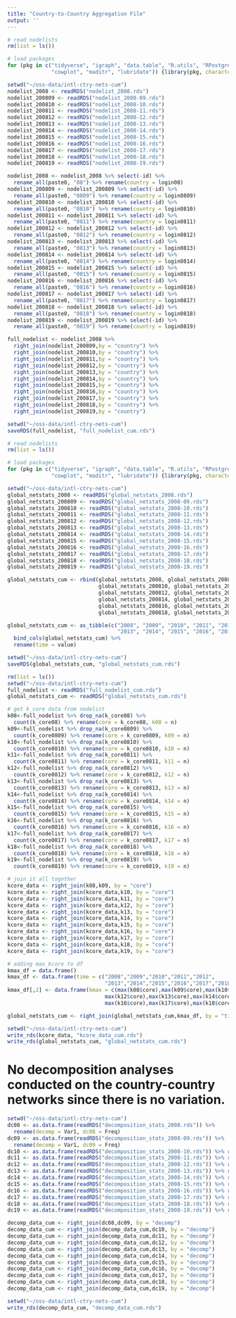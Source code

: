 ```yaml
---
title: "Country-to-Country Aggregation File"
output: ''
---
```


```r
# read nodelists
rm(list = ls())

# load packages 
for (pkg in c("tidyverse", "igraph", "data.table", "R.utils", "RPostgreSQL",
              "cowplot", "maditr", "lubridate")) {library(pkg, character.only = TRUE)}

setwd("~/oss-data/intl-ctry-nets-cum")
nodelist_2008 <- readRDS("nodelist_2008.rds") 
nodelist_200809 <- readRDS("nodelist_2008-09.rds") 
nodelist_200810 <- readRDS("nodelist_2008-10.rds")
nodelist_200811 <- readRDS("nodelist_2008-11.rds") 
nodelist_200812 <- readRDS("nodelist_2008-12.rds") 
nodelist_200813 <- readRDS("nodelist_2008-13.rds")
nodelist_200814 <- readRDS("nodelist_2008-14.rds")
nodelist_200815 <- readRDS("nodelist_2008-15.rds")
nodelist_200816 <- readRDS("nodelist_2008-16.rds")
nodelist_200817 <- readRDS("nodelist_2008-17.rds")
nodelist_200818 <- readRDS("nodelist_2008-18.rds")
nodelist_200819 <- readRDS("nodelist_2008-19.rds")

nodelist_2008 <- nodelist_2008 %>% select(-id) %>% 
  rename_all(paste0, "08") %>% rename(country = login08)
nodelist_200809 <- nodelist_200809 %>% select(-id) %>% 
  rename_all(paste0, "0809") %>% rename(country = login0809)
nodelist_200810 <- nodelist_200810 %>% select(-id) %>% 
  rename_all(paste0, "0810") %>% rename(country = login0810)
nodelist_200811 <- nodelist_200811 %>% select(-id) %>% 
  rename_all(paste0, "0811") %>% rename(country = login0811)
nodelist_200812 <- nodelist_200812 %>% select(-id) %>% 
  rename_all(paste0, "0812") %>% rename(country = login0812)
nodelist_200813 <- nodelist_200813 %>% select(-id) %>% 
  rename_all(paste0, "0813") %>% rename(country = login0813)
nodelist_200814 <- nodelist_200814 %>% select(-id) %>% 
  rename_all(paste0, "0814") %>% rename(country = login0814)
nodelist_200815 <- nodelist_200815 %>% select(-id) %>% 
  rename_all(paste0, "0815") %>% rename(country = login0815)
nodelist_200816 <- nodelist_200816 %>% select(-id) %>% 
  rename_all(paste0, "0816") %>% rename(country = login0816)
nodelist_200817 <- nodelist_200817 %>% select(-id) %>% 
  rename_all(paste0, "0817") %>% rename(country = login0817)
nodelist_200818 <- nodelist_200818 %>% select(-id) %>% 
  rename_all(paste0, "0818") %>% rename(country = login0818)
nodelist_200819 <- nodelist_200819 %>% select(-id) %>% 
  rename_all(paste0, "0819") %>% rename(country = login0819)

full_nodelist <- nodelist_2008 %>% 
  right_join(nodelist_200809,by = "country") %>% 
  right_join(nodelist_200810,by = "country") %>% 
  right_join(nodelist_200811,by = "country") %>% 
  right_join(nodelist_200812,by = "country") %>% 
  right_join(nodelist_200813,by = "country") %>% 
  right_join(nodelist_200814,by = "country") %>% 
  right_join(nodelist_200815,by = "country") %>%
  right_join(nodelist_200816,by = "country") %>%
  right_join(nodelist_200817,by = "country") %>% 
  right_join(nodelist_200818,by = "country") %>% 
  right_join(nodelist_200819,by = "country")

setwd("~/oss-data/intl-ctry-nets-cum")
saveRDS(full_nodelist, "full_nodelist_cum.rds")
```

```r
# read nodelists
rm(list = ls())

# load packages 
for (pkg in c("tidyverse", "igraph", "data.table", "R.utils", "RPostgreSQL",
              "cowplot", "maditr", "lubridate")) {library(pkg, character.only = TRUE)}

setwd("~/oss-data/intl-ctry-nets-cum")
global_netstats_2008 <- readRDS("global_netstats_2008.rds") 
global_netstats_200809 <- readRDS("global_netstats_2008-09.rds") 
global_netstats_200810 <- readRDS("global_netstats_2008-10.rds") 
global_netstats_200811 <- readRDS("global_netstats_2008-11.rds") 
global_netstats_200812 <- readRDS("global_netstats_2008-12.rds")
global_netstats_200813 <- readRDS("global_netstats_2008-13.rds")
global_netstats_200814 <- readRDS("global_netstats_2008-14.rds")
global_netstats_200815 <- readRDS("global_netstats_2008-15.rds")
global_netstats_200816 <- readRDS("global_netstats_2008-16.rds")
global_netstats_200817 <- readRDS("global_netstats_2008-17.rds")
global_netstats_200818 <- readRDS("global_netstats_2008-18.rds")
global_netstats_200819 <- readRDS("global_netstats_2008-19.rds")

global_netstats_cum <- rbind(global_netstats_2008, global_netstats_200809,
                             global_netstats_200810, global_netstats_200811, 
                             global_netstats_200812, global_netstats_200813, 
                             global_netstats_200814, global_netstats_200815, 
                             global_netstats_200816, global_netstats_200817, 
                             global_netstats_200818, global_netstats_200819) 

global_netstats_cum <- as_tibble(c("2008", "2009", "2010", "2011", "2012", 
                                   "2013", "2014", "2015", "2016", "2017", "2018", "2019")) %>% 
  bind_cols(global_netstats_cum) %>% 
  rename(time = value)

setwd("~/oss-data/intl-ctry-nets-cum")
saveRDS(global_netstats_cum, "global_netstats_cum.rds") 
```

```r
rm(list = ls())
setwd("~/oss-data/intl-ctry-nets-cum")
full_nodelist <- readRDS("full_nodelist_cum.rds")
global_netstats_cum <- readRDS("global_netstats_cum.rds")

# get k_core data from nodelist
k08<-full_nodelist %>% drop_na(k_core08) %>% 
  count(k_core08) %>% rename(core = k_core08, k08 = n)
k09<-full_nodelist %>% drop_na(k_core0809) %>% 
  count(k_core0809) %>% rename(core = k_core0809, k09 = n)
k10<-full_nodelist %>% drop_na(k_core0810) %>% 
  count(k_core0810) %>% rename(core = k_core0810, k10 = n)
k11<-full_nodelist %>% drop_na(k_core0811) %>% 
  count(k_core0811) %>% rename(core = k_core0811, k11 = n)
k12<-full_nodelist %>% drop_na(k_core0812) %>% 
  count(k_core0812) %>% rename(core = k_core0812, k12 = n)
k13<-full_nodelist %>% drop_na(k_core0813) %>% 
  count(k_core0813) %>% rename(core = k_core0813, k13 = n)
k14<-full_nodelist %>% drop_na(k_core0814) %>% 
  count(k_core0814) %>% rename(core = k_core0814, k14 = n)
k15<-full_nodelist %>% drop_na(k_core0815) %>% 
  count(k_core0815) %>% rename(core = k_core0815, k15 = n)
k16<-full_nodelist %>% drop_na(k_core0816) %>% 
  count(k_core0816) %>% rename(core = k_core0816, k16 = n)
k17<-full_nodelist %>% drop_na(k_core0817) %>% 
  count(k_core0817) %>% rename(core = k_core0817, k17 = n)
k18<-full_nodelist %>% drop_na(k_core0818) %>% 
  count(k_core0818) %>% rename(core = k_core0818, k18 = n)
k19<-full_nodelist %>% drop_na(k_core0819) %>% 
  count(k_core0819) %>% rename(core = k_core0819, k19 = n)

# join it all together 
kcore_data <- right_join(k08,k09, by = "core")  
kcore_data <- right_join(kcore_data,k10, by = "core")  
kcore_data <- right_join(kcore_data,k11, by = "core")
kcore_data <- right_join(kcore_data,k12, by = "core")
kcore_data <- right_join(kcore_data,k13, by = "core")
kcore_data <- right_join(kcore_data,k14, by = "core")
kcore_data <- right_join(kcore_data,k15, by = "core")
kcore_data <- right_join(kcore_data,k16, by = "core")
kcore_data <- right_join(kcore_data,k17, by = "core")
kcore_data <- right_join(kcore_data,k18, by = "core")
kcore_data <- right_join(kcore_data,k19, by = "core")

# adding max_kcore to df 
kmax_df = data.frame()
kmax_df <- data.frame(time = c("2008","2009","2010","2011","2012",
                               "2013","2014","2015","2016","2017","2018", "2019"))
kmax_df[,2] <- data.frame(kmax = c(max(k08$core),max(k09$core),max(k10$core),max(k11$core),
                               max(k12$core),max(k13$core),max(k14$core),max(k15$core),
                               max(k16$core),max(k17$core),max(k18$core),max(k19$core)))

global_netstats_cum <- right_join(global_netstats_cum,kmax_df, by = "time")

setwd("~/oss-data/intl-ctry-nets-cum")
write_rds(kcore_data, "kcore_data_cum.rds")
write_rds(global_netstats_cum, "global_netstats_cum.rds")

```

# No decomposition analyses conducted on the country-country networks since there is no variation. 

```r

setwd("~/oss-data/intl-ctry-nets-cum")
dc08 <- as.data.frame(readRDS("decomposition_stats_2008.rds")) %>% 
  rename(decomp = Var1, dc08 = Freq) 
dc09 <- as.data.frame(readRDS("decomposition_stats_2008-09.rds")) %>% 
  rename(decomp = Var1, dc09 = Freq) 
dc10 <- as.data.frame(readRDS("decomposition_stats_2008-10.rds")) %>% rename(decomp = Var1, dc10 = Freq)
dc11 <- as.data.frame(readRDS("decomposition_stats_2008-11.rds")) %>% rename(decomp = Var1, dc11 = Freq)
dc12 <- as.data.frame(readRDS("decomposition_stats_2008-12.rds")) %>% rename(decomp = Var1, dc12 = Freq)
dc13 <- as.data.frame(readRDS("decomposition_stats_2008-13.rds")) %>% rename(decomp = Var1, dc13 = Freq)
dc14 <- as.data.frame(readRDS("decomposition_stats_2008-14.rds")) %>% rename(decomp = Var1, dc14 = Freq)
dc15 <- as.data.frame(readRDS("decomposition_stats_2008-15.rds")) %>% rename(decomp = Var1, dc15 = Freq)
dc16 <- as.data.frame(readRDS("decomposition_stats_2008-16.rds")) %>% rename(decomp = Var1, dc16 = Freq)
dc17 <- as.data.frame(readRDS("decomposition_stats_2008-17.rds")) %>% rename(decomp = Var1, dc17 = Freq)
dc18 <- as.data.frame(readRDS("decomposition_stats_2008-18.rds")) %>% rename(decomp = Var1, dc18 = Freq)
dc19 <- as.data.frame(readRDS("decomposition_stats_2008-19.rds")) %>% rename(decomp = Var1, dc19 = Freq)

decomp_data_cum <- right_join(dc08,dc09, by = "decomp")  
decomp_data_cum <- right_join(decomp_data_cum,dc10, by = "decomp")  
decomp_data_cum <- right_join(decomp_data_cum,dc11, by = "decomp")
decomp_data_cum <- right_join(decomp_data_cum,dc12, by = "decomp")
decomp_data_cum <- right_join(decomp_data_cum,dc13, by = "decomp")
decomp_data_cum <- right_join(decomp_data_cum,dc14, by = "decomp")
decomp_data_cum <- right_join(decomp_data_cum,dc15, by = "decomp")
decomp_data_cum <- right_join(decomp_data_cum,dc16, by = "decomp")
decomp_data_cum <- right_join(decomp_data_cum,dc17, by = "decomp")
decomp_data_cum <- right_join(decomp_data_cum,dc18, by = "decomp")
decomp_data_cum <- right_join(decomp_data_cum,dc19, by = "decomp")

setwd("~/oss-data/intl-ctry-nets-cum")
write_rds(decomp_data_cum, "decomp_data_cum.rds")

```
